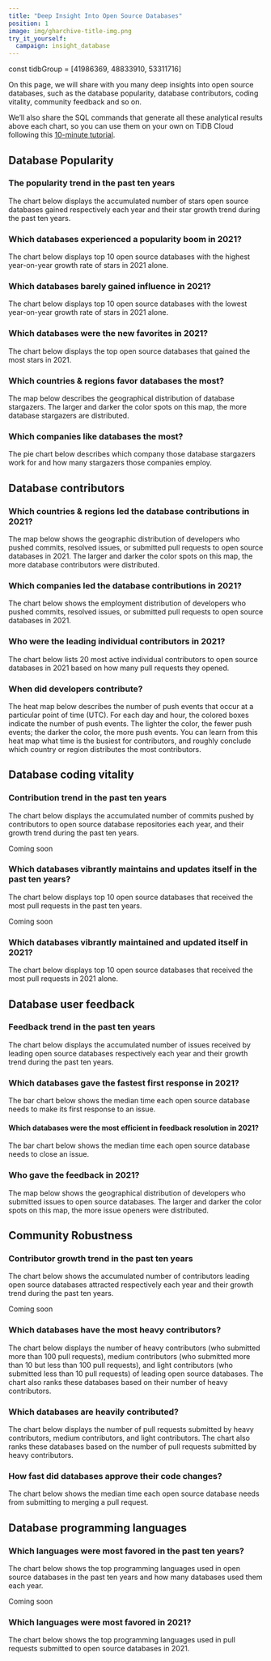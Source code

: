 ```yaml
---
title: "Deep Insight Into Open Source Databases"
position: 1
image: img/gharchive-title-img.png
try_it_yourself:
  campaign: insight_database
---
```


const tidbGroup = [41986369, 48833910, 53311716]


On this page, we will share with you many deep insights into open source databases, such as the database popularity, database contributors, coding vitality, community feedback and so on. 

We’ll also share the SQL commands that generate all these analytical results above each chart, so you can use them on your own on TiDB Cloud following this [10-minute tutorial](/blog/try-it-yourself/). 


## Database Popularity

### The popularity trend in the past ten years

The chart below displays the accumulated number of stars open source databases gained respectively each year and their star growth trend during the past ten years.

<CommonChart
  chart='dynamic-stars'
  category='archive-2021-top10-star-racing'
  formatSql={false}
  repo='db_repos'
/>

### Which databases experienced a popularity boom in 2021?

The chart below displays top 10 open source databases with the highest year-on-year growth rate of stars in 2021 alone.

<CommonChart
  chart='yoychart'
  category='archive-2021-top20-by-stars-yoy'
  formatSql={false}
  repo='db_repos'
/>

### Which databases barely gained influence in 2021?

The chart below displays top 10 open source databases with the lowest year-on-year growth rate of stars in 2021 alone. 


<CommonChart
  chart='yoychart'
  category='archive-2021-bottom10-by-yoy'
  formatSql={false}
  repo='db_repos'
/>


### Which databases were the new favorites in 2021?

The chart below displays the top open source databases that gained the most stars in 2021. 

<CommonChart
  chart='barchart'
  category='archive-2021-top10-by-stars'
  n={10}
  formatSql={false}
  categoryIndex='repo_name'
  valueIndex='stars'
  seriesName='Stars'
  repo='db_repos'
/>

### Which countries & regions favor databases the most? 

The map below describes the geographical distribution of database stargazers. The larger and darker the color spots on this map, the more database stargazers are distributed.


<CommonChart
  chart='worldmapchart'
  category='stars-map'
  formatSql={false}
  categoryIndex='country_or_area'
  valueIndex='count'
  seriesName='stargazers'
  effect={false}
  size={56}
  repoId={tidbGroup}
  comparing
/>

### Which companies like databases the most?

The pie chart below describes which company those database stargazers work for and how many stargazers those companies employ.

<GroupSelect />

<CommonChart
  chart='piechart'
  category='stars-top-50-company'
  formatSql={false}
  categoryIndex='company_name'
  valueIndex='stargazers'
  categoryType='owner'
  seriesName='Stargazers'
  repoId={tidbGroup}
  comparing
/>

## Database contributors 

### Which countries & regions led the database contributions in 2021? 

The map below shows the geographic distribution of developers who pushed commits, resolved issues, or submitted pull requests to open source databases in 2021. The larger and darker the color spots on this map, the more database contributors were distributed. 


<CommonChart
  chart='worldmapchart'
  category='archive-2021-top10-by-regions'
  formatSql={false}
  categoryIndex='country_code'
  valueIndex='users_count'
  seriesName='Contributors'
  repo='db_repos'
/>

### Which companies led the database contributions in 2021?

The chart below shows the employment distribution of developers who pushed commits, resolved issues, or submitted pull requests to open source databases in 2021.


<CommonChart
  chart='barchart'
  category='archive-2021-top20-by-companies'
  formatSql={false}
  categoryIndex='company'
  valueIndex='users_count'
  seriesName='Contributors'
  categoryType={false}
  repo='db_repos'
/>

### Who were the leading individual contributors in 2021?

The chart below lists 20 most active individual contributors to open source databases in 2021 based on how many pull requests they opened. 


<CommonChart
  chart='barchart'
  category='archive-2021-top20-by-developers'
  formatSql={false}
  categoryIndex='actor_login'
  valueIndex='pr_count'
  categoryType='owner'
  seriesName='PRs'
  repo='db_repos'
/>

### When did developers contribute?

The heat map below describes the number of push events that occur at a particular point of time (UTC). For each day and hour, the colored boxes indicate the number of push events. The lighter the color, the fewer push events; the darker the color, the more push events. You can learn from this heat map what time is the busiest for contributors, and roughly conclude which country or region distributes the most contributors.


<CommonChart
  chart='heatmapchart'
  category='commits-time-distribution'
  xIndex='hour'
  yIndex='dayofweek'
  valueIndex='pushes'
  formatSql={false}
  repoId={tidbGroup}
  comparing
/>

## Database coding vitality 

### Contribution trend in the past ten years

The chart below displays the accumulated number of commits pushed by contributors to open source database repositories each year, and their growth trend during the past ten years.


Coming soon

### Which databases vibrantly maintains and updates itself in the past ten years?

The chart below displays top 10 open source databases that received the most pull requests in the past ten years. 

Coming soon

### Which databases vibrantly maintained and updated itself in 2021?

The chart below displays top 10 open source databases that received the most pull requests in 2021 alone.


<CommonChart
  chart='barchart'
  category='archive-2021-top10-by-prs'
  n={20}
  formatSql={false}
  categoryIndex='repo_name'
  valueIndex='num'
  seriesName='PRs'
  repo='db_repos'
/>


## Database user feedback 

### Feedback trend in the past ten years

The chart below displays the accumulated number of issues received by leading open source databases respectively each year and their growth trend during the past ten years. 


<CommonChart
  chart='barchart'
  category='rt-osdb-ranking-by-issues'
  n={20}
  formatSql={false}
  categoryIndex='repo_group_name'
  valueIndex='num'
  seriesName='Issues'
  categoryType={false}
/>


### Which databases gave the fastest first response in 2021?

The bar chart below shows the median time each open source database needs to make its first response to an issue.

<CommonChart
  chart='barchart'
  category='rt-osdb-ranking-by-median-issue-open-to-first-respond'
  n={20}
  formatSql={false}
  categoryIndex='repo_group_name'
  valueIndex='days'
  seriesName='Days'
  categoryType={false}
/>

#### Which databases were the most efficient in feedback resolution in 2021?

The bar chart below shows the median time each open source database needs to close an issue.

<CommonChart
  chart='barchart'
  category='rt-osdb-ranking-by-median-issue-open-to-close'
  n={20}
  formatSql={false}
  categoryIndex='repo_group_name'
  valueIndex='days'
  seriesName='Days'
  categoryType={false}
/>

### Who gave the feedback in 2021?

The map below shows the geographical distribution of developers who submitted issues to open source databases. The larger and darker the color spots on this map, the more issue openers were distributed. 


<CommonChart
  chart='worldmapchart'
  category='issue-creators-map'
  formatSql={false}
  categoryIndex='country_or_area'
  valueIndex='count'
  seriesName='Issue openers'
  effect={false}
  size={56}
  repoId={tidbGroup}
  comparing
/>

## Community Robustness

### Contributor growth trend in the past ten years

The chart below shows the accumulated number of contributors leading open source databases attracted respectively each year and their growth trend during the past ten years. 

Coming soon

### Which databases have the most heavy contributors? 

The chart below displays the number of heavy contributors (who submitted more than 100 pull requests), medium contributors (who submitted more than 10 but less than 100 pull requests), and light contributors (who submitted less than 10 pull requests) of leading open source databases. The chart also ranks these databases based on their number of heavy contributors. 

<ContributorsCharts type='contributors'/>

### Which databases are heavily contributed?

The chart below displays the number of pull requests submitted by heavy contributors, medium contributors, and light contributors. The chart also ranks these databases based on the number of pull requests submitted by heavy contributors. 

<ContributorsCharts type='prs'/>


### How fast did databases approve their code changes?

The chart below shows the median time each open source database needs from submitting to merging a pull request.

<CommonChart
  chart='barchart'
  category='rt-osdb-ranking-by-median-pr-open-to-merge'
  n={20}
  formatSql={false}
  categoryIndex='repo_group_name'
  valueIndex='days'
  seriesName='Days'
  categoryType={false}
/>

## Database programming languages

### Which languages were most favored in the past ten years?

The chart below shows the top programming languages used in open source databases in the past ten years and how many databases used them each year.

Coming soon

### Which languages were most favored in 2021?

The chart below shows the top programming languages used in pull requests submitted to open source databases in 2021. 

<CommonChart
  chart='barchart'
  category='archive-2021-top5-by-languages'
  formatSql={false}
  categoryIndex='language'
  valueIndex='COUNT(*)'
  categoryType='lang'
  seriesName='PRs'
  repo='db_repos'
/>
